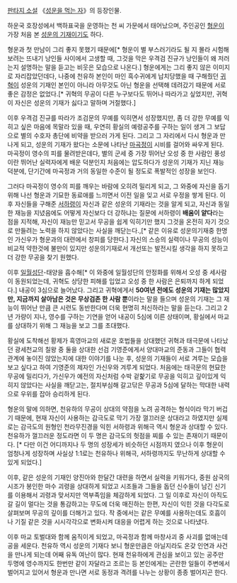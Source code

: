 [[판타지 소설]] 《[[성운을 먹는 자]]》의 등장인물.

하운국 호장성에서 백하표국을 운영하는 천 씨 가문에서 태어났으며, 주인공인 [[형운]]이 가장 처음 본 [[성운의 기재]]이기도 하다.

형운과 첫 만남이 그리 좋지 못했기 때문에[* 형운이 별 부스러기라도 될 지 몰라 시험해 보려는 뜨내기 낭인들 사이에서 고생할 때, 그것을 막은 우격검 진규가 낭인들이 왜 저러는지 설명하는 말을 듣고는 비웃은 모습으로 나온다.] 형운에게는 그리 좋지 않은 이미지로 자리잡았던데다, 나중에 천유하 본인이 마인 흑수귀에게 납치당했을 때 구해줬던 [[귀혁]]이 성운의 기재인 본인이 아니라 아무것도 아닌 형운을 선택해 데려갔기 때문에 서로 좋은 감정은 없었다.[* 귀혁의 무공이 다른 누구보다도 뛰어나 따라가고 싶었지만, 귀혁이 자신은 성운의 기재가 싫다고 말하며 거절했다.]

이후 우격검 진규를 따라가 조검문의 무예를 익히면서 성장했지만, 좀 더 강한 무예를 익히고 싶은 마음에 목말라 있을 때, 우연히 황실의 예령공주를 구하는 일이 생겨 그 보답으로 별의 수호자 총단에 비약을 받으러 가게 된다. 그리고 그 자리에서 다시 형운과 만나게 되고, 성운의 기재가 왔다는 소문에 나타난 [[마곡정]]이 시비를 걸어와 싸우게 된다. 마곡정이 영수의 피를 물려받은데다, 별의 군세 중 가장 뛰어난 오성 중 한 사람인 풍성이란 뛰어난 실력자에게 배운 덕분인지 처음에는 압도하다가 성운의 기재가 지닌 재능 덕분에, 단기간에 마곡정과 거의 동일한 수준이 될 정도로 폭발적인 성장을 보인다.

그러다 마곡정이 영수의 피를 깨우는 바람에 오히려 밀리게 되고, 그 와중에 자신을 돕기 위해 나선 형운과 기묘한 동료애를 느끼면서 이전 일을 잊고 서로 우정을 쌓게 된다. 이후 자신들을 구해준 [[서하령]]이 자신과 같은 성운의 기재라는 것을 알게 되고, 자신과 동일한 재능을 지녔음에도 어떻게 자신보다 더 강하냐는 질문에 서하령이 '''배움이 얕다'''라는 점을 지적해, 자신이 재능만 믿고서 무공을 쉽게 익히기만 했지 그것을 온전히 자기 것으로 만들려는 노력을 하지 않았다는 사실을 깨닫는다.,[* 같은 이유로 성운의기재중 한명인 가신우가 형운과의 대련에서 창피를 당한다.] 자신의 스승의 실력이나 무공의 성능이 비교적 약한것에 불만이 있지만 성운의기재로서 개선또는 발전시킬 생각을 하지 못하고 더 강한 무공을 찾기 원했다.

이후 [[일월성단]]-태양을 흡수해[* 이 와중에 일월성단의 안정화를 위해서 오성 중 세사람이 동원되었는데, 귀혁도 상당한 피해를 입었고 오성 중 한 사람은 은퇴까지 하게 되었다.] 내공이 3심으로 늘어났다. 그리고 귀혁에게서 '''50여년 전에도 성운의 기재는 많았지만, 지금까지 살아남은 것은 무상검존 한 사람 뿐'''이라는 말을 들으며 성운의 기재는 그 재능이 뛰어난 만큼 큰 시련도 동반한다며 더욱 현명히 처신하라는 말을 듣는다. 그리고 2년 가량이 지나, 영수를 구하는 기연을 얻어 내공이 5심에 이른 상태이며, 황실에서 마교를 상대하기 위해 그 재능을 보고 그를 초대했다.

황실에 도착해선 황제가 흑영마교의 새로운 호법들을 상대했던 귀혁과 태극문에 나타났던 광세천교의 칠왕 중 둘을 상대한 선검 기영준에게서 양대마교의 준동과 그들이 협력관계에 놓이진 않았는지에 대한 이야기를 나눈 후, 성운의 기재들이 서로 겨루는 모습을 보고 싶다고 하여 기영준의 제자인 가신우와 겨루게 되었다. 처음에는 태극문의 현묘한 무공에 밀리다가, 가신우가 예전의 자신처럼 수박 겉핥기로 무공을 익히고 깊이있게 익히지 않았다는 사실을 깨닫고는, 절치부심해 갈고닦은 무공과 5심에 달하는 막대한 내력으로 우위를 잡아 승리하게 된다.

형운의 말에 의하면, 천유하의 무공이 상대의 약점을 노려 공격하는 형식이라 막기 버겁기 때문에, 현재 자신이 사용하는 감극도로 막기 가장 껄끄러운 상대라고 하였지만 실제로는 감극도의 원형인 천라무진경을 익힌 서하령과 위해극 역시 형운과 상대할 수 있다. 천유하가 껄끄러운 정도라면 이 두 명은 감극도의 헛점을 찌를 수 있는 존재이기 때문이다. [* 다만 이건 어디까지나 두 명의 성장세가 비슷하던 시점까지 였으나 이후 형운이 엄청나게 성장하며 사실상 1:1로는 천유하나 위해극, 서하령까지도 무난하게 상대할 수 있게 되었다.]

이후, 같은 성운의 기재인 양진아와 한달간 대련을 하면서 실력을 키워가다, 중원 삼국의 시조가 봉인한 마수 괴령을 상대하게 되었고 시조들과 그들을 돕던 신수들이 남긴 신기를 이용해서 괴령과 맞서지만 역부족임을 체감하게 되었다. 그 일 이후로 자신이 아직도 갈 길이 멀다는 것을 통감하고는 무도에 더욱 매진하는 한편, 자신이 익힌 것을 다각도로 살펴보며 무공의 깊이를 더해가고 있다. 작 중에서는 같은 무예를 사용하는데도 호흡이나 기질 같은 것을 시시각각으로 변화시켜 대응을 어렵게 하는 것으로 나타냈다.

이후 마교 토벌대와 함께 움직이게 되었고, 마곡정과 함께 마창사괴 중 사괴를 없애는데 공을 세운다. 천유하 역시 성운의 기재다 보니 형운만큼은 아닐지라도 온갖 인연과 사건을 만나게 되는데 어째 유독 여난이 많다. 현재 천유하에게 관심을 보이고 있는 공주만 두명에 영수까지도 한번만 같이 자달라고 조르는 등 본인에게는 곤란한 일들이 주변에서 벌어지고 있어서 형운과 만나면 서로 동정과 격려를 나누는 상황이 종종 벌어지곤 한다.
